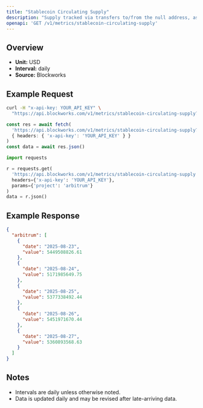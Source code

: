 ```yaml
---
title: "Stablecoin Circulating Supply"
description: "Supply tracked via transfers to/from the null address, as well as distinct issuance and redemption events for supported stablecoins. Circulating supply remove supply held in bridges, token treasuries, and known mint/burn addresses."
openapi: 'GET /v1/metrics/stablecoin-circulating-supply'
---
```


## Overview

- **Unit:** USD
- **Interval:** daily
- **Source:** Blockworks

## Example Request

<CodeGroup>

```bash cURL
curl -H "x-api-key: YOUR_API_KEY" \
  "https://api.blockworks.com/v1/metrics/stablecoin-circulating-supply?project=arbitrum"
```

```typescript TypeScript
const res = await fetch(
  'https://api.blockworks.com/v1/metrics/stablecoin-circulating-supply?project=arbitrum',
  { headers: { 'x-api-key': 'YOUR_API_KEY' } }
)
const data = await res.json()
```

```python Python
import requests

r = requests.get(
  'https://api.blockworks.com/v1/metrics/stablecoin-circulating-supply',
  headers={'x-api-key': 'YOUR_API_KEY'},
  params={'project': 'arbitrum'}
)
data = r.json()
```

</CodeGroup>

## Example Response

```json
{
  "arbitrum": [
    {
      "date": "2025-08-23",
      "value": 5449508826.61
    },
    {
      "date": "2025-08-24",
      "value": 5171985649.75
    },
    {
      "date": "2025-08-25",
      "value": 5377338492.44
    },
    {
      "date": "2025-08-26",
      "value": 5451971670.44
    },
    {
      "date": "2025-08-27",
      "value": 5360893568.63
    }
  ]
}
```

## Notes
- Intervals are daily unless otherwise noted.
- Data is updated daily and may be revised after late-arriving data.
